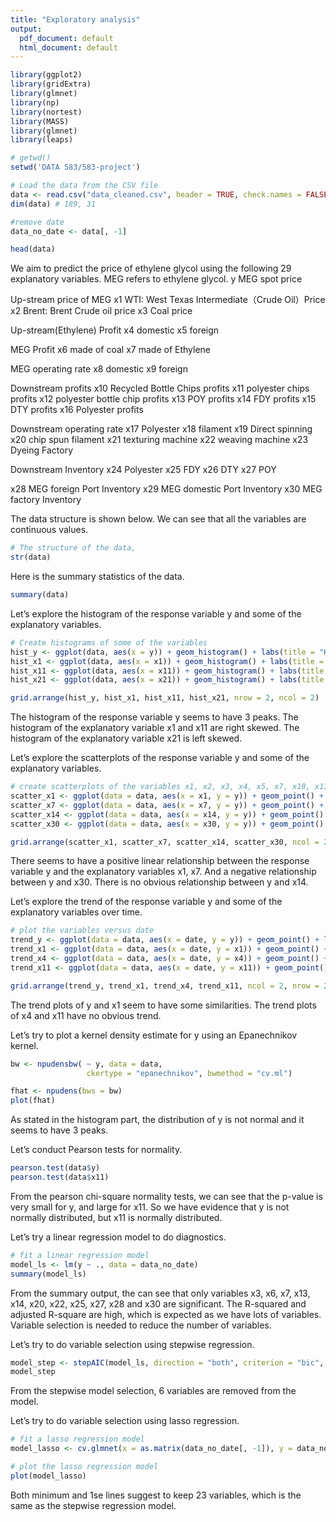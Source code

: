 ```yaml
---
title: "Exploratory analysis"
output:
  pdf_document: default
  html_document: default
---
```


```r
library(ggplot2)
library(gridExtra)
library(glmnet)
library(np)
library(nortest)
library(MASS)
library(glmnet)
library(leaps)
```
```r
# getwd()
setwd('DATA 583/583-project')

# Load the data from the CSV file
data <- read.csv("data_cleaned.csv", header = TRUE, check.names = FALSE)
dim(data) # 189, 31

#remove date
data_no_date <- data[, -1]

head(data)
```

We aim to predict the price of ethylene glycol using the following 29 explanatory variables.
MEG refers to ethylene glycol.
y	MEG spot price

Up-stream price of MEG
x1	WTI: West Texas Intermediate（Crude Oil）Price
x2	Brent: Brent Crude oil price
x3	Coal price

Up-stream(Ethylene) Profit
x4	domestic
x5	foreign

MEG Profit
x6	made of coal
x7	made of Ethylene

MEG operating rate
x8	domestic
x9	foreign

Downstream profits
x10	Recycled Bottle Chips profits
x11	polyester chips profits
x12	polyester bottle chip profits
x13	POY profits
x14	FDY profits
x15	DTY profits
x16	Polyester profits

Downstream operating rate
x17	Polyester
x18	filament
x19	Direct spinning
x20	chip spun filament
x21	texturing machine
x22	weaving machine
x23	Dyeing Factory

Downstream Inventory
x24	Polyester
x25	FDY
x26	DTY
x27	POY

x28	MEG foreign Port Inventory
x29	MEG domestic Port Inventory
x30	MEG factory Inventory

The data structure is shown below. We can see that all the variables are continuous values.

```r
# The structure of the data,
str(data)
```

Here is the summary statistics of the data.
```r
summary(data)
```

Let's explore the histogram of the response variable y and some of the explanatory variables.

```r
# Create histograms of some of the variables
hist_y <- ggplot(data, aes(x = y)) + geom_histogram() + labs(title = "Histogram of y")
hist_x1 <- ggplot(data, aes(x = x1)) + geom_histogram() + labs(title = "Histogram of x1")
hist_x11 <- ggplot(data, aes(x = x11)) + geom_histogram() + labs(title = "Histogram of x11")
hist_x21 <- ggplot(data, aes(x = x21)) + geom_histogram() + labs(title = "Histogram of x21")

grid.arrange(hist_y, hist_x1, hist_x11, hist_x21, nrow = 2, ncol = 2)
```

The histogram of the response variable y seems to have 3 peaks. The histogram of the explanatory variable x1 and x11 are right skewed. The histogram of the explanatory variable x21 is left skewed.


Let's explore the scatterplots of the response variable y and some of the explanatory variables.
```r
# create scatterplots of the variables x1, x2, x3, x4, x5, x7, x10, x11, x12
scatter_x1 <- ggplot(data = data, aes(x = x1, y = y)) + geom_point() + labs(title = "Scatterplot of x1 and y")
scatter_x7 <- ggplot(data = data, aes(x = x7, y = y)) + geom_point() + labs(title = "Scatterplot of x7 and y")
scatter_x14 <- ggplot(data = data, aes(x = x14, y = y)) + geom_point() + labs(title = "Scatterplot of x14 and y")
scatter_x30 <- ggplot(data = data, aes(x = x30, y = y)) + geom_point() + labs(title = "Scatterplot of x30 and y")

grid.arrange(scatter_x1, scatter_x7, scatter_x14, scatter_x30, ncol = 2, nrow = 2)
```
There seems to have a positive linear relationship between the response variable y and the explanatory variables x1, x7. And a negative relationship between y and x30. There is no obvious relationship between y and x14.

Let's explore the trend of the response variable y and some of the explanatory variables over time.

```r
# plot the variables versus date
trend_y <- ggplot(data = data, aes(x = date, y = y)) + geom_point() + labs(title = "Trend of y over time")
trend_x1 <- ggplot(data = data, aes(x = date, y = x1)) + geom_point() + labs(title = "Trend of x1 over time")
trend_x4 <- ggplot(data = data, aes(x = date, y = x4)) + geom_point() + labs(title = "Trend of x4 over time")
trend_x11 <- ggplot(data = data, aes(x = date, y = x11)) + geom_point() + labs(title = "Trend of x11 over time")

grid.arrange(trend_y, trend_x1, trend_x4, trend_x11, ncol = 2, nrow = 2)
```

The trend plots of y and x1 seem to have some similarities. The trend plots of x4 and x11 have no obvious trend.

Let's try to plot a kernel density estimate for y using an Epanechnikov kernel.
```r
bw <- npudensbw( ~ y, data = data,
                 ckertype = "epanechnikov", bwmethod = "cv.ml")

fhat <- npudens(bws = bw)
plot(fhat)
```
As stated in the histogram part, the distribution of y is not normal and it seems to have 3 peaks.

Let's conduct Pearson tests for normality.
```r
pearson.test(data$y)
pearson.test(data$x11)
```
From the pearson chi-square normality tests, we can see that the p-value is very small for y, and large for x11.
So we have evidence that y is not normally distributed, but x11 is normally distributed.


Let's try a linear regression model to do diagnostics.
```r
# fit a linear regression model
model_ls <- lm(y ~ ., data = data_no_date)
summary(model_ls)
```
From the summary output, the can see that only variables x3, x6, x7, x13, x14, x20, x22, x25, x27, x28 and x30 are significant.
The R-squared and adjusted R-square are high, which is expected as we have lots of variables. Variable selection is needed to reduce the number of variables.

Let's try to do variable selection using stepwise regression.
```r
model_step <- stepAIC(model_ls, direction = "both", criterion = "bic", trace = FALSE)
model_step
```
From the stepwise model selection, 6 variables are removed from the model.

Let's try to do variable selection using lasso regression.
```r
# fit a lasso regression model
model_lasso <- cv.glmnet(x = as.matrix(data_no_date[, -1]), y = data_no_date[, 1], alpha = 1)

# plot the lasso regression model
plot(model_lasso)
```
Both minimum and 1se lines suggest to keep 23 variables, which is the same as the stepwise regression model.









